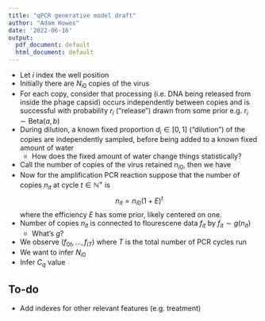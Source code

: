 ```yaml
---
title: "qPCR generative model draft"
author: "Adam Howes"
date: '2022-06-16'
output:
  pdf_document: default
  html_document: default
---
```


* Let $i$ index the well position
* Initially there are $N_{i0}$ copies of the virus
* For each copy, consider that processing (i.e. DNA being released from inside the phage capsid) occurs independently between copies and is successful with probability $r_i$ ("release") drawn from some prior e.g. $r_i \sim \text{Beta}(a, b)$
* During dilution, a known fixed proportion $d_i \in [0, 1]$ ("dilution") of the copies are independently sampled, before being added to a known fixed amount of water
  * How does the fixed amount of water change things statistically?
* Call the number of copies of the virus retained $n_{i0}$, then we have
\begin{align}
p_i &\sim \text{Beta}(a, b), \\
n_{i0} &\sim \text{Binomial}(N_{i0}, r_i d_i).
\end{align}
* Now for the amplification PCR reaction suppose that the number of copies $n_{it}$ at cycle $t \in \mathbb{N}^+$ is
$$
n_{it} = n_{i0} (1 + E)^t
$$
where the efficiency $E$ has some prior, likely centered on one.
* Number of copies $n_{it}$ is connected to flourescene data $f_{it}$ by $f_{it} \sim g(n_{it})$
  * What's $g$?
* We observe $(f_{0t}, \ldots, f_{iT})$ where $T$ is the total number of PCR cycles run
* We want to infer $N_{i0}$
* Infer $C_q$ value 

## To-do

* Add indexes for other relevant features (e.g. treatment)
